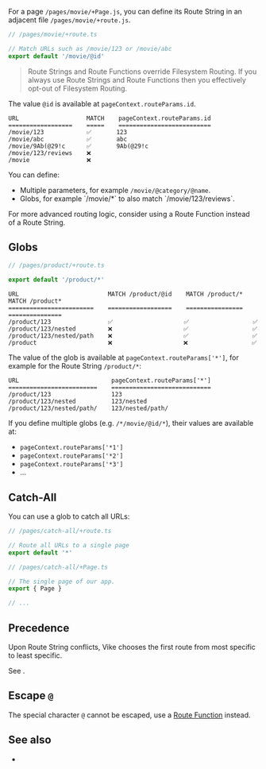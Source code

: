 
For a page `/pages/movie/+Page.js`, you can define its Route String in an adjacent file `/pages/movie/+route.js`.

```ts
// /pages/movie/+route.ts

// Match URLs such as /movie/123 or /movie/abc
export default '/movie/@id'
```

> Route Strings and <Link href="/route-function">Route Functions</Link> override <Link href="/filesystem-routing">Filesystem Routing</Link>. If you always use Route Strings and Route Functions then you effectively opt-out of Filesystem Routing.

The value `@id` is available at `pageContext.routeParams.id`.

```
URL                   MATCH    pageContext.routeParams.id
==================    =====    ==========================
/movie/123            ✅       123
/movie/abc            ✅       abc
/movie/9Ab(@29!c      ✅       9Ab(@29!c
/movie/123/reviews    ❌
/movie                ❌
```

You can define:
 - Multiple parameters, for example `/movie/@category/@name`.
 - <Link href="#globs">Globs</Link>, for example `/movie/*` to also match `/movie/123/reviews`.

For more advanced routing logic, consider using a <Link href="/route-function">Route Function</Link> instead of a Route String.


## Globs

```ts
// /pages/product/+route.ts

export default '/product/*'
```

```
URL                         MATCH /product/@id    MATCH /product/*    MATCH /product*
========================    ==================    ================    ===============
/product/123                ✅                    ✅                  ✅
/product/123/nested         ❌                    ✅                  ✅
/product/123/nested/path    ❌                    ✅                  ✅
/product                    ❌                    ❌                  ✅
```


The value of the glob is available at `pageContext.routeParams['*']`, for example for the Route String `/product/*`:

```
URL                          pageContext.routeParams['*']
=========================    ============================
/product/123                 123
/product/123/nested          123/nested
/product/123/nested/path/    123/nested/path/
```

If you define multiple globs (e.g. `/*/movie/@id/*`), their values are available at:
 - `pageContext.routeParams['*1']`
 - `pageContext.routeParams['*2']`
 - `pageContext.routeParams['*3']`
 - ...


## Catch-All

You can use a <Link href="#globs">glob</Link> to catch all URLs:

```ts
// /pages/catch-all/+route.ts

// Route all URLs to a single page
export default '*'
```

```ts ts-only
// /pages/catch-all/+Page.ts

// The single page of our app.
export { Page }

// ...
```


## Precedence

Upon Route String conflicts, Vike chooses the first route from most specific to least specific.

See <Link href="/routing-precedence" />.


## Escape `@`

The special character `@` cannot be escaped, use a [Route Function](/route-function) instead.

## See also

 - <Link href="/routing" />
